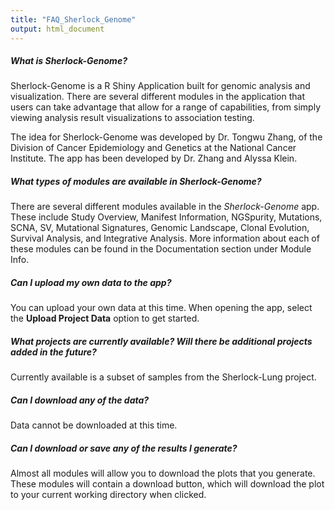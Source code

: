 ```yaml
---
title: "FAQ_Sherlock_Genome"
output: html_document
---
```


##### **What is Sherlock-Genome?**
Sherlock-Genome is a R Shiny Application built for genomic analysis and visualization. There are several different modules in the application that users can take advantage that allow for a range of capabilities, from simply viewing analysis result visualizations to association testing.

The idea for Sherlock-Genome was developed by Dr. Tongwu Zhang, of the Division of Cancer Epidemiology and Genetics at the National Cancer Institute. The app has been developed by Dr. Zhang and Alyssa Klein.

##### **What types of modules are available in Sherlock-Genome?**
There are several different modules available in the *Sherlock-Genome* app. These include Study Overview, Manifest Information, NGSpurity, Mutations, SCNA, SV, Mutational Signatures, Genomic Landscape, Clonal Evolution, Survival Analysis, and Integrative Analysis. More information about each of these modules can be found in the Documentation section under Module Info.

##### **Can I upload my own data to the app?**
You can upload your own data at this time. When opening the app, select the **Upload Project Data** option to get started.

##### **What projects are currently available? Will there be additional projects added in the future?**
Currently available is a subset of samples from the Sherlock-Lung project. 

##### **Can I download any of the data?**
Data cannot be downloaded at this time.

##### **Can I download or save any of the results I generate?**
Almost all modules will allow you to download the plots that you generate. These modules will contain a download button, which will download the plot to your current working directory when clicked. 

